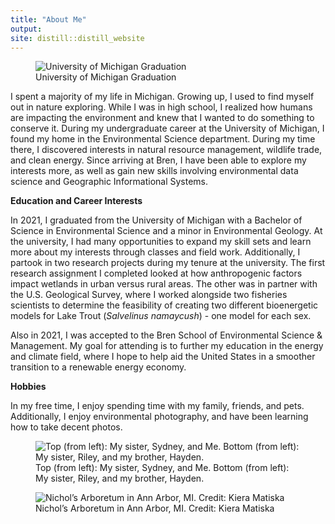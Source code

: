 ```yaml
---
title: "About Me"
output: 
site: distill::distill_website
---
```

![University of Michigan Graduation](matiska3.jpeg)

I spent a majority of my life in Michigan. Growing up, I used to find myself out in nature exploring. While I was in high school, I realized how humans are impacting the environment and knew that I wanted to do something to conserve it. During my undergraduate career at the University of Michigan, I found my home in the Environmental Science department. During my time there, I discovered interests in natural resource management, wildlife trade, and clean energy. Since arriving at Bren, I have been able to explore my interests more, as well as gain new skills involving environmental data science and Geographic Informational Systems.

**Education and Career Interests**

In 2021, I graduated from the University of Michigan with a Bachelor of Science in Environmental Science and a minor in Environmental Geology. At the university, I had many opportunities to expand my skill sets and learn more about my interests through classes and field work. Additionally, I partook in two research projects during my tenure at the university. The first research assignment I completed looked at how anthropogenic factors impact wetlands in urban versus rural areas. The other was in partner with the U.S. Geological Survey, where I worked alongside two fisheries scientists to determine the feasibility of creating two different bioenergetic models for Lake Trout (*Salvelinus namaycush*) - one model for each sex. 

Also in 2021, I was accepted to the Bren School of Environmental Science & Management. My goal for attending is to further my education in the energy and climate field, where I hope to help aid the United States in a smoother transition to a renewable energy economy.

**Hobbies**

In my free time, I enjoy spending time with my family, friends, and pets. Additionally, I enjoy environmental photography, and have been learning how to take decent photos.

![Top (from left): My sister, Sydney, and Me. Bottom (from left): My sister, Riley, and my brother, Hayden.](siblings.png)

![Nichol's Arboretum in Ann Arbor, MI. Credit: Kiera Matiska](arb.jpeg)
